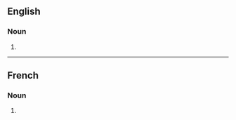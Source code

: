 ==English==

===Noun===
{{head|en|noun form}}

# {{plural of|compilation|lang=en}}

----

==French==

===Noun===
{{head|fr|noun plural form|g=f}}

# {{plural of|compilation|lang=fr}}